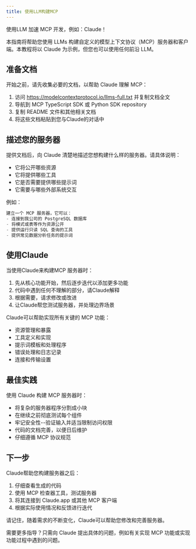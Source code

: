 ```yaml
---
title: 使用LLM构建MCP
---
```

使用LLM 加速 MCP 开发，例如：Claude！

本指南将帮助您使用 LLMs 构建自定义的模型上下文协议（MCP）服务器和客户端。本教程将以 Claude 为示例，但您也可以使用任何前沿 LLM。

## 准备文档 ##
开始之前，请先收集必要的文档，以帮助 Claude 理解 MCP：

1. 访问 https://modelcontextprotocol.io/llms-full.txt 并复制文档全文 
2. 导航到 MCP TypeScript SDK 或 Python SDK repository 
3. 复制 README 文件和其他相关文档 
4. 将这些文档粘贴到您与Claude的对话中 
## 描述您的服务器 ##
提供文档后，向 Claude 清楚地描述您想构建什么样的服务器。请具体说明：

- 它将公开哪些资源 
- 它将提供哪些工具
- 它是否需要提供哪些提示词
- 它需要与哪些外部系统交互 

例如：
```js
建立一个 MCP 服务器，它可以：
- 连接到我公司的 PostgreSQL 数据库
- 将模式或表等作为资源公开
- 提供运行只读 SQL 查询的工具
- 提供常见数据分析任务的提示词
```
## 使用Claude ##
当使用Claude来构建MCP 服务器时：
1. 先从核心功能开始，然后逐步迭代以添加更多功能
2. 代码中遇到任何不理解的部分，请Claude解释
3. 根据需要，请求修改或改进
4. 让Claude帮您测试服务器，并处理边界场景

Claude可以帮助实现所有关键的 MCP 功能：
- 资源管理和暴露 
- 工具定义和实现
- 提示词模板和处理程序
- 错误处理和日志记录
- 连接和传输设置

## 最佳实践 ##
使用 Claude 构建 MCP 服务器时：

- 将复杂的服务器程序分割成小块
- 在继续之前彻底测试每个组件
- 牢记安全性--验证输入并适当限制访问权限
- 代码的文档完善，以便日后维护
- 仔细遵循 MCP 协议规范

## 下一步 ##
Claude帮助您构建服务器之后：

1. 仔细查看生成的代码
2. 使用 MCP 检查器工具，测试服务器
3. 将其连接到 Claude.app 或其他 MCP 客户端
4. 根据实际使用情况和反馈进行迭代

请记住，随着需求的不断变化，Claude可以帮助您修改和完善服务器。

需要更多指导？只需向 Claude 提出具体的问题，例如有关实现 MCP 功能或实现功能过程中遇到的问题。














